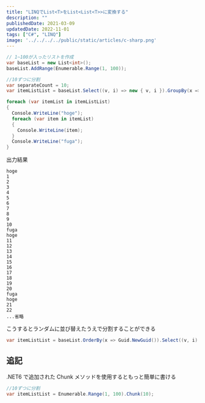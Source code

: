 ---
title: "LINQでList<T>をList<List<T>>に変換する"
description: ""
publishedDate: 2021-03-09
updatedDate: 2022-11-01
tags: ["C#", "LINQ"]
image: '../../../../public/static/articles/c-sharp.png'
---

```csharp
// 1~100が入ったリストを作成
var baseList = new List<int>();
baseList.AddRange(Enumerable.Range(1, 100));

//10ずつに分割
var separateCount = 10;
var itemListList = baseList.Select((v, i) => new { v, i }).GroupBy(x => x.i / separateCount).Select(g => g.Select(x => x.v).ToList()).ToList();

foreach (var itemList in itemListList)
{
  Console.WriteLine("hoge");
  foreach (var item in itemList)
  {
    Console.WriteLine(item);
  }
  Console.WriteLine("fuga");
}
```

出力結果

```
hoge
1
2
3
4
5
6
7
8
9
10
fuga
hoge
11
12
13
14
15
16
17
18
19
20
fuga
hoge
21
22
...省略
```

こうするとランダムに並び替えたうえで分割することができる

```csharp
var itemListList = baseList.OrderBy(x => Guid.NewGuid()).Select((v, i) => new { v, i }).GroupBy(x => x.i / separateCount).Select(g => g.Select(x => x.v).ToList()).ToList();
```

## 追記

.NET6 で追加された Chunk メソッドを使用するともっと簡単に書ける

```csharp
//10ずつに分割
var itemListList = Enumerable.Range(1, 100).Chunk(10);
```

